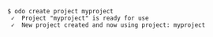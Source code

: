 ```console
$ odo create project myproject
 ✓  Project "myproject" is ready for use
 ✓  New project created and now using project: myproject
 ```